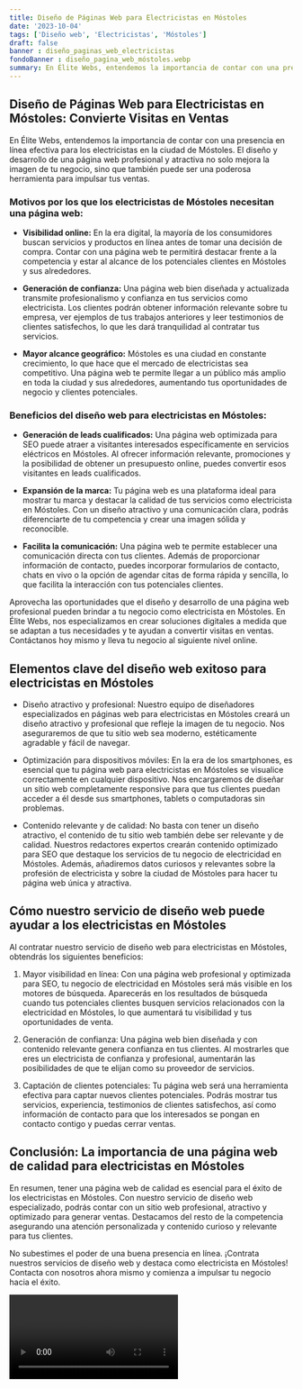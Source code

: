 ```yaml
---
title: Diseño de Páginas Web para Electricistas en Móstoles
date: '2023-10-04'
tags: ['Diseño web', 'Electricistas', 'Móstoles']
draft: false
banner : diseño_paginas_web_electricistas
fondoBanner : diseño_pagina_web_móstoles.webp
summary: En Élite Webs, entendemos la importancia de contar con una presencia en línea efectiva para los electricistas en la ciudad de Móstoles. El diseño y desarrollo de una página web profesional y atractiva no solo mejora la imagen de tu negocio, sino que también puede ser una poderosa herramienta para impulsar tus ventas. 
---
```


## Diseño de Páginas Web para Electricistas en Móstoles: Convierte Visitas en Ventas

En Élite Webs, entendemos la importancia de contar con una presencia en línea efectiva para los electricistas en la ciudad de Móstoles. El diseño y desarrollo de una página web profesional y atractiva no solo mejora la imagen de tu negocio, sino que también puede ser una poderosa herramienta para impulsar tus ventas. 

### Motivos por los que los electricistas de Móstoles necesitan una página web:

- **Visibilidad online:** En la era digital, la mayoría de los consumidores buscan servicios y productos en línea antes de tomar una decisión de compra. Contar con una página web te permitirá destacar frente a la competencia y estar al alcance de los potenciales clientes en Móstoles y sus alrededores.

- **Generación de confianza:** Una página web bien diseñada y actualizada transmite profesionalismo y confianza en tus servicios como electricista. Los clientes podrán obtener información relevante sobre tu empresa, ver ejemplos de tus trabajos anteriores y leer testimonios de clientes satisfechos, lo que les dará tranquilidad al contratar tus servicios.

- **Mayor alcance geográfico:** Móstoles es una ciudad en constante crecimiento, lo que hace que el mercado de electricistas sea competitivo. Una página web te permite llegar a un público más amplio en toda la ciudad y sus alrededores, aumentando tus oportunidades de negocio y clientes potenciales.

### Beneficios del diseño web para electricistas en Móstoles:

- **Generación de leads cualificados:** Una página web optimizada para SEO puede atraer a visitantes interesados específicamente en servicios eléctricos en Móstoles. Al ofrecer información relevante, promociones y la posibilidad de obtener un presupuesto online, puedes convertir esos visitantes en leads cualificados.

- **Expansión de la marca:** Tu página web es una plataforma ideal para mostrar tu marca y destacar la calidad de tus servicios como electricista en Móstoles. Con un diseño atractivo y una comunicación clara, podrás diferenciarte de tu competencia y crear una imagen sólida y reconocible.

- **Facilita la comunicación:** Una página web te permite establecer una comunicación directa con tus clientes. Además de proporcionar información de contacto, puedes incorporar formularios de contacto, chats en vivo o la opción de agendar citas de forma rápida y sencilla, lo que facilita la interacción con tus potenciales clientes.

Aprovecha las oportunidades que el diseño y desarrollo de una página web profesional pueden brindar a tu negocio como electricista en Móstoles. En Élite Webs, nos especializamos en crear soluciones digitales a medida que se adaptan a tus necesidades y te ayudan a convertir visitas en ventas. Contáctanos hoy mismo y lleva tu negocio al siguiente nivel online.

<GifSeo />

<Cta />

## Elementos clave del diseño web exitoso para electricistas en Móstoles

- Diseño atractivo y profesional: Nuestro equipo de diseñadores especializados en páginas web para electricistas en Móstoles creará un diseño atractivo y profesional que refleje la imagen de tu negocio. Nos aseguraremos de que tu sitio web sea moderno, estéticamente agradable y fácil de navegar.

- Optimización para dispositivos móviles: En la era de los smartphones, es esencial que tu página web para electricistas en Móstoles se visualice correctamente en cualquier dispositivo. Nos encargaremos de diseñar un sitio web completamente responsive para que tus clientes puedan acceder a él desde sus smartphones, tablets o computadoras sin problemas.

- Contenido relevante y de calidad: No basta con tener un diseño atractivo, el contenido de tu sitio web también debe ser relevante y de calidad. Nuestros redactores expertos crearán contenido optimizado para SEO que destaque los servicios de tu negocio de electricidad en Móstoles. Además, añadiremos datos curiosos y relevantes sobre la profesión de electricista y sobre la ciudad de Móstoles para hacer tu página web única y atractiva.

## Cómo nuestro servicio de diseño web puede ayudar a los electricistas en Móstoles

Al contratar nuestro servicio de diseño web para electricistas en Móstoles, obtendrás los siguientes beneficios:

1. Mayor visibilidad en línea: Con una página web profesional y optimizada para SEO, tu negocio de electricidad en Móstoles será más visible en los motores de búsqueda. Aparecerás en los resultados de búsqueda cuando tus potenciales clientes busquen servicios relacionados con la electricidad en Móstoles, lo que aumentará tu visibilidad y tus oportunidades de venta.

2. Generación de confianza: Una página web bien diseñada y con contenido relevante genera confianza en tus clientes. Al mostrarles que eres un electricista de confianza y profesional, aumentarán las posibilidades de que te elijan como su proveedor de servicios.

3. Captación de clientes potenciales: Tu página web será una herramienta efectiva para captar nuevos clientes potenciales. Podrás mostrar tus servicios, experiencia, testimonios de clientes satisfechos, así como información de contacto para que los interesados se pongan en contacto contigo y puedas cerrar ventas.

## Conclusión: La importancia de una página web de calidad para electricistas en Móstoles

En resumen, tener una página web de calidad es esencial para el éxito de los electricistas en Móstoles. Con nuestro servicio de diseño web especializado, podrás contar con un sitio web profesional, atractivo y optimizado para generar ventas. Destacamos del resto de la competencia asegurando una atención personalizada y contenido curioso y relevante para tus clientes.

No subestimes el poder de una buena presencia en línea. ¡Contrata nuestros servicios de diseño web y destaca como electricista en Móstoles! Contacta con nosotros ahora mismo y comienza a impulsar tu negocio hacia el éxito.

<Video />

<CtaBot job='Electricistas' city='Móstoles'/>

<Gmaps query='Móstoles+españa+maps' />